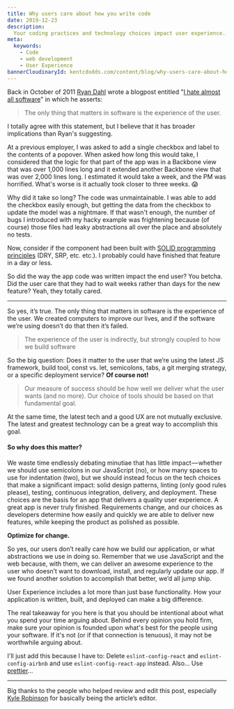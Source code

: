 ```yaml
---
title: Why users care about how you write code
date: 2019-12-23
description:
  Your coding practices and technology choices impact user experience...
meta:
  keywords:
    - Code
    - web development
    - User Experience
bannerCloudinaryId: kentcdodds.com/content/blog/why-users-care-about-how-you-write-code/banner.jpg
---
```


Back in October of 2011 [Ryan Dahl](http://tinyclouds.org) wrote a blogpost
entitled "[I hate almost all software](http://tinyclouds.org/rant.html)" in
which he asserts:

> The only thing that matters in software is the experience of the user.

I totally agree with this statement, but I believe that it has broader
implications than Ryan's suggesting.

At a previous employer, I was asked to add a single checkbox and label to the
contents of a popover. When asked how long this would take, I considered that
the logic for that part of the app was in a Backbone view that was over 1,000
lines long and it extended another Backbone view that was over 2,000 lines long.
I estimated it would take a week, and the PM was horrified. What's worse is it
actually took closer to three weeks. 😱

Why did it take so long? The code was unmaintainable. I was able to add the
checkbox easily enough, but getting the data from the checkbox to update the
model was a nightmare. If that wasn't enough, the number of bugs I introduced
with my hacky example was frightening because (of course) those files had leaky
abstractions all over the place and absolutely no tests.

Now, consider if the component had been built with
[SOLID programming principles](http://butunclebob.com/ArticleS.UncleBob.PrinciplesOfOod)
(DRY, SRP, etc. etc.). I probably could have finished that feature in a day or
less.

So did the way the app code was written impact the end user? You betcha. Did the
user care that they had to wait weeks rather than days for the new feature?
Yeah, they totally cared.

---

So yes, it’s true. The only thing that matters in software is the experience of
the user. We created computers to improve our lives, and if the software we’re
using doesn’t do that then it’s failed.

> The experience of the user is indirectly, but strongly coupled to how we build
> software

So the big question: Does it matter to the user that we’re using the latest JS
framework, build tool, const vs. let, semicolons, tabs, a git merging strategy,
or a specific deployment service? **Of course not!**

> Our measure of success should be how well we deliver what the user wants (and
> no more). Our choice of tools should be based on that fundamental goal.

At the same time, the latest tech and a good UX are not mutually exclusive. The
latest and greatest technology can be a great way to accomplish this goal.

#### So why does this matter?

We waste time endlessly debating minutiae that has little impact — whether we
should use semicolons in our JavaScript (no), or how many spaces to use for
indentation (two), but we should instead focus on the tech choices that make a
significant impact: solid design patterns, linting (only good rules please),
testing, continuous integration, delivery, and deployment. These choices are the
basis for an app that delivers a quality user experience. A great app is never
truly finished. Requirements change, and our choices as developers determine how
easily and quickly we are able to deliver new features, while keeping the
product as polished as possible.

**Optimize for change.**

So yes, our users don’t really care how we build our application, or what
abstractions we use in doing so. Remember that we use JavaScript and the web
because, with them, we can deliver an awesome experience to the user who doesn’t
want to download, install, and regularly update our app. If we found another
solution to accomplish that better, we’d all jump ship.

User Experience includes a lot more than just base functionality. How your
application is written, built, and deployed can make a big difference.

The real takeaway for you here is that you should be intentional about what you
spend your time arguing about. Behind every opinion you hold firm, make sure
your opinion is founded upon what's best for the people using your software. If
it's not (or if that connection is tenuous), it may not be worthwhile arguing
about.

I'll just add this because I have to: Delete `eslint-config-react` and
`eslint-config-airbnb` and use `eslint-config-react-app` instead. Also... Use
[prettier](https://prettier.io/)...

---

Big thanks to the people who helped review and edit this post, especially
[Kyle Robinson](https://twitter.com/ksr583) for basically being the article’s
editor.
